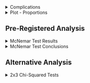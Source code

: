 <!-- Complications -->

<details>
  <summary>
  Complications
  </summary>

<br>

The pre-registration document states . . . 

- *The first-outcome memory tests will be analyzed with a sequence of three McNemar Tests.* **<u>Each test will compare two of the groups and</u> the proportion reporting the extreme option for the high- and low-value option.** *The target prediction of the Encoding Hypothesis is that the proportion of extreme outcomes reported first will be reliably lower in the Extreme First group. Ideally, we would run one test with all three groups (like an overall ANOVA), but as of the time of writing this pre-registration, we have not been able to identify the appropriate variation of a chi-squared test that would work for this scenario.*
  
Based on this, it seems that the plan was to use McNemar Tests for condition comparisons, doing so three times to compare each pair of conditions (E1 vs EL, E1 vs NE, EL vs NE), while also factoring in counts/proportions for the 20th and 80th extremes. It is not clear that there is a way to do that with this test.  You can do one McNemar Test for each condition (which is what has been done below), but you cannot compare across conditions, like is stated in the pre-registration document.

**Alternative to McNemar tests:**

An alternative method to obtain a comparison across conditions could be to run two standard Pearson's Chi-squared tests using a 3 x 2 contingency table for the the High and Low choices respectively, like so...

```r
df_h <- data.frame(
  `High Extreme` = c('a','c', 'e'),
  Other = c('b','d','f')
  )

df_l <- data.frame(
  `Low Extreme` = c('a','c', 'e'),
  Other = c('b','d','f')
  )

rownames(df_h) <- c('Extreme First', 'Extreme Last', 'No Extreme')
rownames(df_l) <- c('Extreme First', 'Extreme Last', 'No Extreme')

kable(df_h, 'html') %>%
  kable_classic(full_width = F, position = "left", html_font = "Arial")
```

<br>

```r
kable(df_l, 'html') %>%
  kable_classic(full_width = F, position = "left", html_font = "Arial")
```

This would tell you whether reporting the extreme option varied according to condition, and then you could look at the standardized residuals to see where a difference is happening. Or you could do pairwise tests with appropriate p-value adjustments. 

<br>

</details>

<!-- Plot -->

<details>
  <summary>
  Plot - Proportions
  </summary>
  
<br>
  
```r
source('r-scripts/fo-recall/fo_recall_filter.R')
source('r-scripts/fo-recall/fo_recall_plots.R')

plt_fo_prop
```

Note: 

- Proportions are taken within condition and context (high/low). E.g., All the green bars on the left side sum to 1, all the green bars on the right side sum to one, and so on. 
- The colour palette is colourblind friendly.

<br>

</details>

## Pre-Registered Analysis

<!-- McNemar Test with Odds Ratio and Cohen's g effect sizes -->

<details>
  <summary>
    McNemar Test Results
  </summary>
  
```r
# source('r-scripts/fo-recall/fo_recall_filter.R')
source('r-scripts/fo-recall/pr_fo_recall_analysis.R')

kable(fo_stats, 'html', digits = 3) %>%
  kable_classic(full_width = T, position = "center", html_font = "Arial") #%>%
  #column_spec(c(4, 6), bold = T)
```

<br>

Effect Size Interpretation

```r
kable(interp, 'html', digits = 3) %>%
  kable_classic(full_width = F, position = "left", html_font = "Arial")
```

<br>

Note:

- Report either the odds ratio or Cohen's $g$, not both.
- Almost nobody has heard of Cohen's $g$ and wouldn't know how to interpret it. Furthermore, they would probably confuse it with Hedge's $g$ (which is a variant of Cohen's $d$).  Therefore, it's probably best to report the odds ratio.

<br>

</details>

<!-- McNemar Test Conclusions -->

<details>
  <summary>
    McNemar Test Conclusions
  </summary>

```r
chi <- round(fo_stats$Statistic, 2)
df <- round(fo_stats$df)
p <- round(fo_stats$p.value, 3)
OR <- round(fo_stats$OR, 2)
```

<br>

<h4>Extreme First Condition:</h4>

```r
kable(g1_tab, 'html') %>%
  kable_classic(full_width = F, position = "left", html_font = "Arial")
```

<br>

$\chi^2(`r df[1]`) = `r chi[1]`, p = `r p[1]`$

- There is no significant change in judgement evaluation between the high and low risky doors.

- The odds of getting the judgement correct given they are seeing the high-risk door is `r OR[1]` times that of seeing the low-risk door and getting it wrong.

<br>

<h4>Extreme Last Condition:</h4>

```r
kable(g2_tab, "html") %>%
  kable_classic(full_width = F, position = "left", html_font = "Arial")
```

<br>

$\chi^2(`r df[2]`) = `r chi[2]`, p = `r p[2]`$

- There is a significant change in judgement evaluation between the high and low risky doors.

- The odds of getting the judgement correct given they are seeing the high-risk door is `r OR[2]` times that of seeing the low-risk door and getting it wrong.

<br>

<h4>No Extreme Condition:</h4>

```r
kable(g3_tab, 'html') %>%
  kable_classic(full_width = F, position = "left", html_font = "Arial")
```

<br>

$\chi^2(`r df[3]`) = `r chi[3]`, p = `r p[3]`$

- There is a significant change in judgement evaluation between the high and low risky doors.

- The odds of getting the judgement correct given they are seeing the high-risk door is `r OR[3]` times that of seeing the low-risk door and getting it wrong.

<br>

</details>

## Alternative Analysis

<!-- 2x3 Chi-Squared Tests -->

<details>
  <summary>
    2x3 Chi-Squared Tests
  </summary>

```r
source('r-scripts/fo-recall/chisq_fo_recall_analysis.R')

chi <- round(c(fo_high_test$statistic, fo_low_test$statistic), 2)
df <- round(c(fo_high_test$parameter, fo_low_test$parameter), 2)
p <- round(c(fo_high_test$p.value, fo_low_test$p.value), 3)
v <- round(c(fo_high_eff, fo_low_eff), 2)
```

<h4> High Value Results </h4>

```r
kable(fo_high_tab, 'html', caption = 'High Value Contingency Table') %>%
  kable_classic(full_width = F, position = "left", html_font = "Arial")
```

<br>

$\chi^2(`r df[1]`) = `r chi[1]`, p = `r p[1]`, \varphi_c = `r v[1]`$

- Cannot rule out that condition is independent of recalling the extreme value.


```r
kable(std_res_high, 'html', caption = 'Standardized Residuals', digits = 2) %>%
  kable_classic(full_width = F, position = "float_left", html_font = "Arial")

kable(p_high, 'html', caption = 'p-values', digits = 3) %>%
  kable_classic(full_width = F, position = "float_left", html_font = "Arial")
```

<br>
<br>
<br>
<br>
<br>
<br>
<br>

Only the *Extreme 1st* condition differs significantly from the expected value. The *Extreme 1st* condition tends to not recall the extreme value.

- Extreme 1st: $z = `r round(std_res_high[4], 2)`, p = `r round(p_high[4], 3)`$

<br>


<h4> Low Value Results </h4>

```r
kable(fo_low_tab, 'html', caption = 'Low Value Contingency Table') %>%
  kable_classic(full_width = F, position = "left", html_font = "Arial")
```

<br>

$\chi^2(`r df[2]`) = `r chi[2]`, p = `r p[2]`, \varphi_c = `r v[2]`$

- Condition is not independent of recalling the extreme value; however, the association/effect is a weak/small one.


```r
kable(std_res_low, 'html', caption = 'Standardized Residuals', digits = 2) %>%
  kable_classic(full_width = F, position = "float_left", html_font = "Arial")

kable(p_low, 'html', caption = 'p-values', digits = 3) %>%
  kable_classic(full_width = F, position = "float_left", html_font = "Arial")
```

<br>
<br>
<br>
<br>
<br>
<br>
<br>

The *Extreme 1st* and *No Extreme* conditions both differ significantly from the expected value. *Extreme 1st* tends to not recall the extreme value, whereas the *No Extreme* does.

- Extreme 1st: $z = `r round(std_res_low[4], 2)`, p = `r round(p_low[4], 3)`$

- No Extreme: $z = `r round(std_res_low[6], 2)`, p = `r round(p_low[6], 3)`$

<br>
<br>

Note:

- In the contingency tables, 'Yes' indicates the extreme value was recalled, 'No' indicates that it was not.

- $\varphi_c$ is Cramér’s V, a measure of association for two nominal variables (i.e., an effect size of sorts). It can take a value between 0 and 1, with 0 indicating no association (i.e., full independence). 

- Post-hoc analysis was conducted by evaluating the standardized residuals from the chi-square analysis because it seemed the most intuitive approach. However, another approach would be to conduct pairwise Pearson Chi-squared or Fisher Exact tests across the three conditions.


<br>

</details>
























